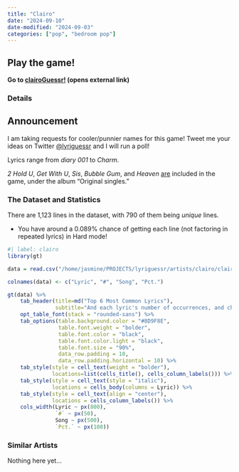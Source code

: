 ```yaml
---
title: "Clairo"
date: "2024-09-10"
date-modified: "2024-09-03"
categories: ["pop", "bedroom pop"]
---
```


::: {.callout-tip appearance="simple"}
## Play the game!
::: lead
**Go to <a href="https://clairo.lyriguessr.xyz/" target="_blank">clairoGuessr!</a> (opens external link)**
:::
:::

### Details

::: {.callout-note appearance="simple"}
## Announcement
I am taking requests for cooler/punnier names for this game! Tweet me your ideas on Twitter [@lyriguessr](https://x.com/lyriguessr) and I will run a poll!
:::

Lyrics range from *diary 001* to *Charm*.

*2 Hold U*, *Get With U*, *Sis*, *Bubble Gum*, and *Heaven* <u>are</u> included in the game, under the album "Original singles."

### The Dataset and Statistics

There are 1,123 lines in the dataset, with 790 of them being *unique* lines. 

* You have around a 0.089% chance of getting each line (not factoring in repeated lyrics) in Hard mode! 

```r
#| label: clairo
library(gt)

data = read.csv("/home/jasmine/PROJECTS/lyriguessr/artists/clairo/clairo_counts.csv")

colnames(data) <- c("Lyric", "#", "Song", "Pct.")

gt(data) %>% 
    tab_header(title=md("Top 6 Most Common Lyrics"), 
               subtitle="And each lyric's number of occurrences, and chance of showing up in Hard mode") %>%
    opt_table_font(stack = "rounded-sans") %>%
    tab_options(table.background.color = "#8D9F8E",
                table.font.weight = "bolder",
                table.font.color = "black",
                table.font.color.light = "black",
                table.font.size = "90%",
                data_row.padding = 10,
                data_row.padding.horizontal = 10) %>%
    tab_style(style = cell_text(weight = "bolder"),
              locations=list(cells_title(), cells_column_labels())) %>%
    tab_style(style = cell_text(style = "italic"),
              locations = cells_body(columns = Lyric)) %>%
    tab_style(style = cell_text(align = "center"),
              locations = cells_column_labels()) %>%
    cols_width(Lyric ~ px(800),
               `#` ~ px(50),
               Song ~ px(500),
               `Pct.` ~ px(100))
```

### Similar Artists

Nothing here yet...